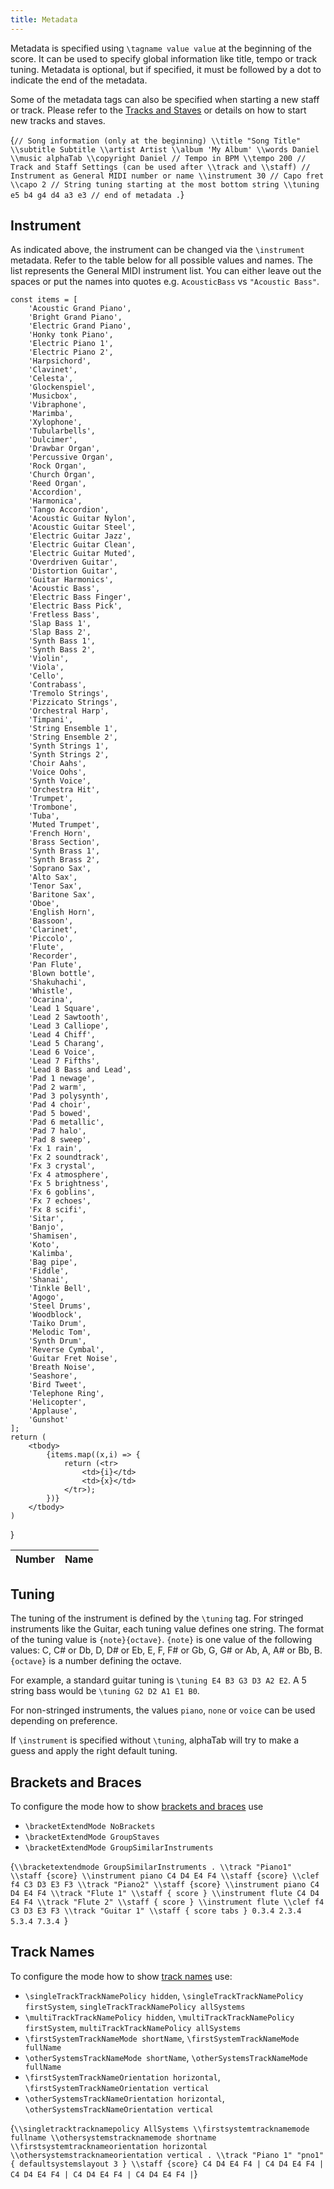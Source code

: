 ```yaml
---
title: Metadata
---
```



Metadata is specified using `\tagname value value` at the beginning of the score.
It can be used to specify global information like title, tempo or track tuning.
Metadata is optional, but if specified, it must be followed by a dot to indicate the end
of the metadata.

Some of the metadata tags can also be specified when starting a new staff or track.
Please refer to the [Tracks and Staves](/docs/alphatex/tracks-staves) or details on how to start new tracks and staves.

<AlphaTexSample>{`
// Song information (only at the beginning)
    \\title "Song Title"
    \\subtitle Subtitle
    \\artist Artist
    \\album 'My Album'
    \\words Daniel
    \\music alphaTab
    \\copyright Daniel
    // Tempo in BPM
    \\tempo 200
// Track and Staff Settings (can be used after \\track and \\staff)
    // Instrument as General MIDI number or name
    \\instrument 30
    // Capo fret
    \\capo 2
    // String tuning starting at the most bottom string
    \\tuning e5 b4 g4 d4 a3 e3
// end of metadata
.
`}</AlphaTexSample>

## Instrument
As indicated above, the instrument can be changed via the `\instrument` metadata.
Refer to the table below for all possible values and names. The list represents the General MIDI instrument list.
You can either leave out the spaces or put the names into quotes e.g. `AcousticBass` vs `"Acoustic Bass"`.

    const items = [
        'Acoustic Grand Piano',
        'Bright Grand Piano',
        'Electric Grand Piano',
        'Honky tonk Piano',
        'Electric Piano 1',
        'Electric Piano 2',
        'Harpsichord',
        'Clavinet',
        'Celesta',
        'Glockenspiel',
        'Musicbox',
        'Vibraphone',
        'Marimba',
        'Xylophone',
        'Tubularbells',
        'Dulcimer',
        'Drawbar Organ',
        'Percussive Organ',
        'Rock Organ',
        'Church Organ',
        'Reed Organ',
        'Accordion',
        'Harmonica',
        'Tango Accordion',
        'Acoustic Guitar Nylon',
        'Acoustic Guitar Steel',
        'Electric Guitar Jazz',
        'Electric Guitar Clean',
        'Electric Guitar Muted',
        'Overdriven Guitar',
        'Distortion Guitar',
        'Guitar Harmonics',
        'Acoustic Bass',
        'Electric Bass Finger',
        'Electric Bass Pick',
        'Fretless Bass',
        'Slap Bass 1',
        'Slap Bass 2',
        'Synth Bass 1',
        'Synth Bass 2',
        'Violin',
        'Viola',
        'Cello',
        'Contrabass',
        'Tremolo Strings',
        'Pizzicato Strings',
        'Orchestral Harp',
        'Timpani',
        'String Ensemble 1',
        'String Ensemble 2',
        'Synth Strings 1',
        'Synth Strings 2',
        'Choir Aahs',
        'Voice Oohs',
        'Synth Voice',
        'Orchestra Hit',
        'Trumpet',
        'Trombone',
        'Tuba',
        'Muted Trumpet',
        'French Horn',
        'Brass Section',
        'Synth Brass 1',
        'Synth Brass 2',
        'Soprano Sax',
        'Alto Sax',
        'Tenor Sax',
        'Baritone Sax',
        'Oboe',
        'English Horn',
        'Bassoon',
        'Clarinet',
        'Piccolo',
        'Flute',
        'Recorder',
        'Pan Flute',
        'Blown bottle',
        'Shakuhachi',
        'Whistle',
        'Ocarina',
        'Lead 1 Square',
        'Lead 2 Sawtooth',
        'Lead 3 Calliope',
        'Lead 4 Chiff',
        'Lead 5 Charang',
        'Lead 6 Voice',
        'Lead 7 Fifths',
        'Lead 8 Bass and Lead',
        'Pad 1 newage',
        'Pad 2 warm',
        'Pad 3 polysynth',
        'Pad 4 choir',
        'Pad 5 bowed',
        'Pad 6 metallic',
        'Pad 7 halo',
        'Pad 8 sweep',
        'Fx 1 rain',
        'Fx 2 soundtrack',
        'Fx 3 crystal',
        'Fx 4 atmosphere',
        'Fx 5 brightness',
        'Fx 6 goblins',
        'Fx 7 echoes',
        'Fx 8 scifi',
        'Sitar',
        'Banjo',
        'Shamisen',
        'Koto',
        'Kalimba',
        'Bag pipe',
        'Fiddle',
        'Shanai',
        'Tinkle Bell',
        'Agogo',
        'Steel Drums',
        'Woodblock',
        'Taiko Drum',
        'Melodic Tom',
        'Synth Drum',
        'Reverse Cymbal',
        'Guitar Fret Noise',
        'Breath Noise',
        'Seashore',
        'Bird Tweet',
        'Telephone Ring',
        'Helicopter',
        'Applause',
        'Gunshot'
    ];
    return (
        <tbody>
            {items.map((x,i) => {
                return (<tr>
                    <td>{i}</td>
                    <td>{x}</td>
                </tr>);
            })}
        </tbody>
    )
}

<div style={{overflow: 'auto', height: "300px"}}>
    <table class="table table-striped table-condensed type-table">
        <thead>
            <tr>
                <th>Number</th>
                <th>Name</th>
            </tr>
        </thead>
        <GeneralMidiList />
    </table>
</div>

## Tuning

The tuning of the instrument is defined by the `\tuning` tag. For stringed instruments like the Guitar,
each tuning value defines one string. The format of the tuning value is `{note}{octave}`.
`{note}` is one value of the following values: C, C# or Db, D, D# or Eb, E, F, F# or Gb, G, G# or Ab, A, A# or Bb, B.
`{octave}` is a number defining the octave.

For example, a standard guitar tuning is `\tuning E4 B3 G3 D3 A2 E2`. A 5 string bass would be `\tuning G2 D2 A1 E1 B0`.

For non-stringed instruments, the values `piano`, `none` or `voice` can be used depending on preference.

If `\instrument` is specified without `\tuning`, alphaTab will try to make a guess and apply the right default tuning.

## Brackets and Braces

To configure the mode how to show [brackets and braces](/docs/showcase/general.mdx#brackets-and-braces) use 

* `\bracketExtendMode NoBrackets`
* `\bracketExtendMode GroupStaves`
* `\bracketExtendMode GroupSimilarInstruments`

<AlphaTexSample tracks="all">{`
\\bracketextendmode GroupSimilarInstruments
.
\\track "Piano1"
    \\staff {score}
	\\instrument piano
    C4 D4 E4 F4
    \\staff {score}
    \\clef f4 C3 D3 E3 F3
\\track "Piano2"
    \\staff {score}
	\\instrument piano
    C4 D4 E4 F4
\\track "Flute 1"
    \\staff { score }
	\\instrument flute
    C4 D4 E4 F4
\\track "Flute 2"
    \\staff { score }
	\\instrument flute
    \\clef f4 C3 D3 E3 F3
\\track "Guitar 1"
    \\staff { score tabs }
    0.3.4 2.3.4 5.3.4 7.3.4 
`}</AlphaTexSample>

## Track Names

To configure the mode how to show [track names](/docs/showcase/general.mdx#track-names) use:

* `\singleTrackTrackNamePolicy hidden`, `\singleTrackTrackNamePolicy firstSystem`, `singleTrackTrackNamePolicy allSystems`
* `\multiTrackTrackNamePolicy hidden`, `\multiTrackTrackNamePolicy firstSystem`, `multiTrackTrackNamePolicy allSystems`
* `\firstSystemTrackNameMode shortName`, `\firstSystemTrackNameMode fullName`
* `\otherSystemsTrackNameMode shortName`, `\otherSystemsTrackNameMode fullName`
* `\firstSystemTrackNameOrientation horizontal`, `\firstSystemTrackNameOrientation vertical`
* `\otherSystemsTrackNameOrientation horizontal`, `\otherSystemsTrackNameOrientation vertical`

<AlphaTexSample tracks="all">{`
\\singletracktracknamepolicy AllSystems
\\firstsystemtracknamemode fullname
\\othersystemstracknamemode shortname
\\firstsystemtracknameorientation horizontal
\\othersystemstracknameorientation vertical
.
\\track "Piano 1" "pno1" { defaultsystemslayout 3 }
    \\staff {score}
    C4 D4 E4 F4 | C4 D4 E4 F4 | C4 D4 E4 F4 | C4 D4 E4 F4 | C4 D4 E4 F4 |
`}</AlphaTexSample>